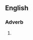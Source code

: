 ==English==

===Adverb===
{{infl|en|adverb|head=[[four [[score]] and seven years [[ago]]|-}}

# {{alternative form of|[[four score and seven years ago]]}}